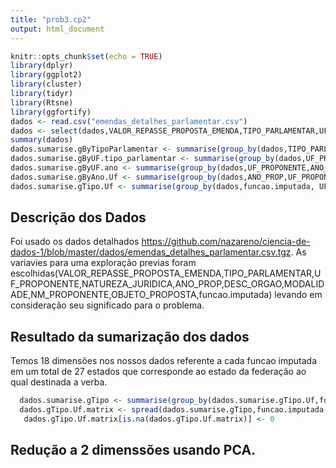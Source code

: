 ```yaml
---
title: "prob3.cp2"
output: html_document
---
```


```r
knitr::opts_chunk$set(echo = TRUE)
library(dplyr)
library(ggplot2)
library(cluster)
library(tidyr)
library(Rtsne)
library(ggfortify)
dados <- read.csv("emendas_detalhes_parlamentar.csv")
dados <- select(dados,VALOR_REPASSE_PROPOSTA_EMENDA,TIPO_PARLAMENTAR,UF_PROPONENTE,NATUREZA_JURIDICA,ANO_PROP,DESC_ORGAO,MODALIDADE,NM_PROPONENTE,OBJETO_PROPOSTA,funcao.imputada)
summary(dados)
dados.sumarise.gByTipoParlamentar <- summarise(group_by(dados,TIPO_PARLAMENTAR,NM_PROPONENTE),TOTAL=sum(VALOR_REPASSE_PROPOSTA_EMENDA))
dados.sumarise.gByUF.tipo_parlamentar <- summarise(group_by(dados,UF_PROPONENTE,TIPO_PARLAMENTAR),TOTAL=sum(VALOR_REPASSE_PROPOSTA_EMENDA))
dados.sumarise.gByUF.ano <- summarise(group_by(dados,UF_PROPONENTE,ANO_PROP),TOTAL=sum(VALOR_REPASSE_PROPOSTA_EMENDA))
dados.sumarise.gByAno.Uf <- summarise(group_by(dados,ANO_PROP,UF_PROPONENTE),TOTAL=sum(VALOR_REPASSE_PROPOSTA_EMENDA))
dados.sumarise.gTipo.Uf <- summarise(group_by(dados,funcao.imputada, UF_PROPONENTE),TOTAL=sum(VALOR_REPASSE_PROPOSTA_EMENDA))
```

## Descrição dos Dados
Foi usado os dados detalhados  <https://github.com/nazareno/ciencia-de-dados-1/blob/master/dados/emendas_detalhes_parlamentar.csv.tgz>.
As variavies para uma exploração previas foram escolhidas(VALOR_REPASSE_PROPOSTA_EMENDA,TIPO_PARLAMENTAR,UF_PROPONENTE,NATUREZA_JURIDICA,ANO_PROP,DESC_ORGAO,MODALIDADE,NM_PROPONENTE,OBJETO_PROPOSTA,funcao.imputada) levando em consideração seu significado para o problema.

## Resultado da sumarização dos dados
Temos 18 dimensões nos nossos dados referente a cada funcao imputada em um total de 27 estados que corresponde ao estado da federação ao qual destinada a verba.

```r
  dados.sumarise.gTipo <- summarise(group_by(dados.sumarise.gTipo.Uf,funcao.imputada,UF_PROPONENTE),MEDIA=mean(TOTAL))
  dados.gTipo.Uf.matrix <- spread(dados.sumarise.gTipo,funcao.imputada,MEDIA)
   dados.gTipo.Uf.matrix[is.na(dados.gTipo.Uf.matrix)] <- 0
```

## Redução a 2 dimenssões usando PCA.


```r


```


